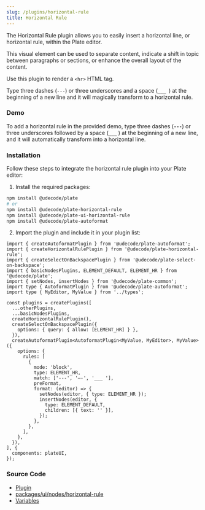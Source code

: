 ```yaml
---
slug: /plugins/horizontal-rule
title: Horizontal Rule
---
```



The Horizontal Rule plugin allows you to easily insert a horizontal line, or horizontal rule, within the Plate editor.

This visual element can be used to separate content, indicate a shift in topic between paragraphs or sections, or enhance the overall layout of the content.

Use this plugin to render a `<hr>` HTML tag.

Type three dashes (`---`) or three underscores and a space (`___ `) at the beginning of a new line and it will magically transform to a horizontal rule.

### Demo

To add a horizontal rule in the provided demo, type three dashes (**`---`**) or three underscores followed by a space (**`___`** ) at the beginning of a new line, and it will automatically transform into a horizontal line.








<HorizontalRuleSandpack />


### Installation

Follow these steps to integrate the horizontal rule plugin into your Plate editor:

1. Install the required packages:

```bash npm2yarn
npm install @udecode/plate
# or
npm install @udecode/plate-horizontal-rule
npm install @udecode/plate-ui-horizontal-rule
npm install @udecode/plate-autoformat
```

2. Import the plugin and include it in your plugin list:

```
import { createAutoformatPlugin } from '@udecode/plate-autoformat';
import { createHorizontalRulePlugin } from '@udecode/plate-horizontal-rule';
import { createSelectOnBackspacePlugin } from '@udecode/plate-select-on-backspace';
import { basicNodesPlugins, ELEMENT_DEFAULT, ELEMENT_HR } from '@udecode/plate';
import { setNodes, insertNodes } from '@udecode/plate-common';
import type { AutoformatPlugin } from '@udecode/plate-autoformat';
import type { MyEditor, MyValue } from '../types';

const plugins = createPlugins([
  ...otherPlugins,
  ...basicNodesPlugins,
  createHorizontalRulePlugin(),
  createSelectOnBackspacePlugin({
    options: { query: { allow: [ELEMENT_HR] } },
  }),
  createAutoformatPlugin<AutoformatPlugin<MyValue, MyEditor>, MyValue>({
    options: {
      rules: [
        {
          mode: 'block',
          type: ELEMENT_HR,
          match: ['---', '—-', '___ '],
          preFormat,
          format: (editor) => {
            setNodes(editor, { type: ELEMENT_HR });
            insertNodes(editor, {
              type: ELEMENT_DEFAULT,
              children: [{ text: '' }],
            });
          },
        },
      ],
    },
  }),
], {
  components: plateUI,
});

```


### Source Code

- [Plugin](https://github.com/udecode/plate/blob/main/packages/nodes/horizontal-rule/src/createHorizontalRulePlugin.ts)
- [packages/ui/nodes/horizontal-rule](https://github.com/udecode/plate/tree/main/packages/ui/nodes/horizontal-rule/src)
- [Variables](https://github.com/udecode/plate/blob/main/examples/src)

